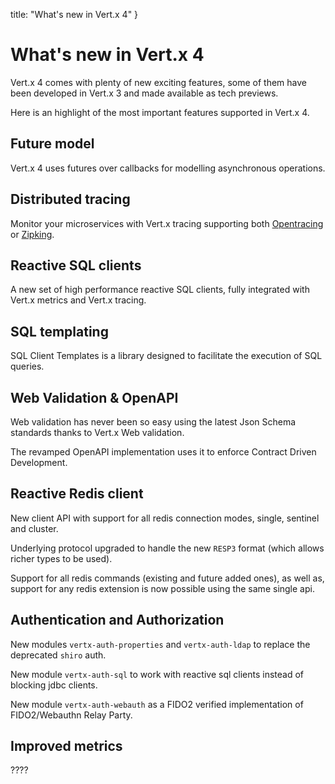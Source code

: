 
  title: "What's new in Vert.x 4"
}

# What's new in Vert.x 4

Vert.x 4 comes with plenty of new exciting features, some of them have been developed in Vert.x 3 and made available
as tech previews.

Here is an highlight of the most important features supported in Vert.x 4.

## Future model

Vert.x 4 uses futures over callbacks for modelling asynchronous operations.

## Distributed tracing

Monitor your microservices with Vert.x tracing supporting both [Opentracing](https://opentracing.io/) or [Zipking](https://zipkin.io/).

## Reactive SQL clients

A new set of high performance reactive SQL clients, fully integrated with Vert.x metrics and Vert.x tracing.

## SQL templating

SQL Client Templates is a library designed to facilitate the execution of SQL queries.

## Web Validation & OpenAPI

Web validation has never been so easy using the latest Json Schema standards thanks to Vert.x Web validation.

The revamped OpenAPI implementation uses it to enforce Contract Driven Development.

## Reactive Redis client

New client API with support for all redis connection modes, single, sentinel and cluster.

Underlying protocol upgraded to handle the new `RESP3` format (which allows richer types to be used).

Support for all redis commands (existing and future added ones), as well as, support for any redis extension is now
possible using the same single api.

## Authentication and Authorization

New modules `vertx-auth-properties` and `vertx-auth-ldap` to replace the deprecated `shiro` auth.

New module `vertx-auth-sql` to work with reactive sql clients instead of blocking jdbc clients.

New module `vertx-auth-webauth` as a FIDO2 verified implementation of FIDO2/Webauthn Relay Party.

## Improved metrics

????







